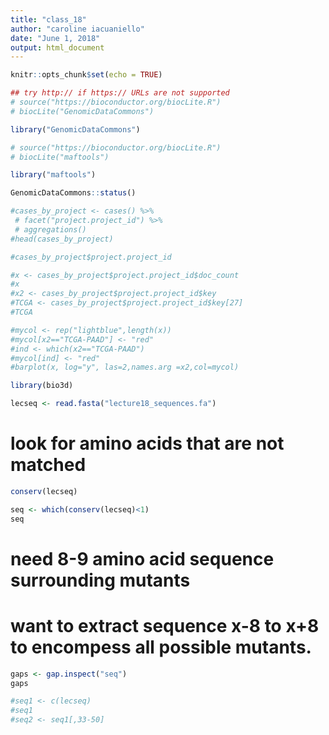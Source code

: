 ```yaml
---
title: "class_18"
author: "caroline iacuaniello"
date: "June 1, 2018"
output: html_document
---
```


```r
knitr::opts_chunk$set(echo = TRUE)
```
```r
## try http:// if https:// URLs are not supported
# source("https://bioconductor.org/biocLite.R")
# biocLite("GenomicDataCommons")
```

```r
library("GenomicDataCommons")
```
```r
# source("https://bioconductor.org/biocLite.R")
# biocLite("maftools")

```

```r
library("maftools")
```

```r
GenomicDataCommons::status()
```
```r
#cases_by_project <- cases() %>%
 # facet("project.project_id") %>%
 # aggregations()
#head(cases_by_project)
```
```r
#cases_by_project$project.project_id
```
```r
#x <- cases_by_project$project.project_id$doc_count
#x
#x2 <- cases_by_project$project.project_id$key
#TCGA <- cases_by_project$project.project_id$key[27]
#TCGA
```

```r
#mycol <- rep("lightblue",length(x))
#mycol[x2=="TCGA-PAAD"] <- "red"
#ind <- which(x2=="TCGA-PAAD")
#mycol[ind] <- "red"
#barplot(x, log="y", las=2,names.arg =x2,col=mycol)
```
```r
library(bio3d)
```

```r
lecseq <- read.fasta("lecture18_sequences.fa")
```
# look for amino acids that are not matched
```r
conserv(lecseq)
```
```r
seq <- which(conserv(lecseq)<1)
seq
```
# need 8-9 amino acid sequence surrounding mutants
# want to extract sequence x-8 to x+8 to encompess all possible mutants. 
```r
gaps <- gap.inspect("seq")
gaps
```

```r
#seq1 <- c(lecseq)
#seq1
#seq2 <- seq1[,33-50]
```








